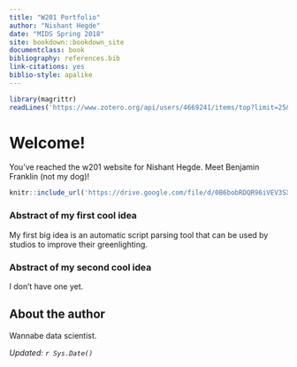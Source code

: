 ```yaml
---
title: "W201 Portfolio"
author: "Nishant Hegde"
date: "MIDS Spring 2018"
site: bookdown::bookdown_site
documentclass: book
bibliography: references.bib
link-citations: yes
biblio-style: apalike
---
```


<!-- This won't be displayed but it will initialize your R session. Add any R libraries you need here. -->
```r
library(magrittr)
readLines('https://www.zotero.org/api/users/4669241/items/top?limit=25&format=bibtex&key=4LlCKGnrNfKwEZ1hphoHyaaw&v=1') %>% writeLines('references.bib')
```


# Welcome! {-}

You've reached the w201 website for Nishant Hegde. Meet Benjamin Franklin (not my dog)!

<!-- Below this line is just examples of how you can embed video from Google Drive. First you have to enable sharing, then just get the object ID which is that long string between d/ and /preview and will also be appended to any sharing link you generate for your video. -->
<p>
```r
knitr::include_url('https://drive.google.com/file/d/0B6bobRDQR96iVEV3SXJJal9CczQ/preview')
```

### Abstract of my first cool idea {-}

My first big idea is an automatic script parsing tool that can be used by studios to improve their greenlighting.

### Abstract of my second cool idea {-}

I don't have one yet. 

## About the author {-}

Wannabe data scientist.

*Updated: `r Sys.Date()`*
